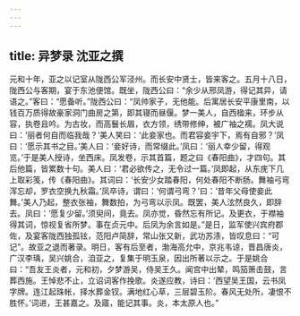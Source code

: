 ```yaml
---
---
---
```

title: 异梦录 沈亚之撰
---



元和十年，亚之以记室从陇西公军泾州。而长安中贤士，皆来客之。五月十八日，陇西公与客期，宴于东池便馆。既坐，陇西公曰：“余少从邢凤游，得记其异，请语之。”客曰：“愿备听。”陇西公曰：“凤帅家子，无他能。后寓居长安平康里南，以钱百万质得故豪家洞门曲房之第，即其寝而昼偃。梦一美人，自西楹来，环步从容，执卷且吟。为古妆，而高鬟长眉，衣方领，绣带修绅，被广袖之襦。凤大说曰：‘丽者何自而临我哉？’美人笑曰：‘此妾家也。而君容妾宇下，焉有自邪？’凤曰：‘愿示其书之目。’美人曰：‘妾好诗，而常缀此。’凤曰：‘丽人幸少留，得观览。’于是美人授诗，坐西床。凤发卷，示其首篇，题之曰《春阳曲》，才四句。其后他篇，皆累数十句。美人曰：‘君必欲传之，无令过一篇。’凤即起，从东庑下几上取彩笺，传《春阳曲》。其词曰：‘长安少女踏春阳，何处春阳不断肠。舞袖弓弯浑忘却，罗衣空换九秋霜。’凤卒诗，谓曰：‘何谓弓弯？’曰：‘昔年父母使妾此舞。’美人乃起，整衣张袖，舞数拍，为弓弯以示凤。既罢，美人泫然良久，即辞去。凤曰：‘愿复少留。’须臾间，竟去。凤亦觉，昏然忘有所记。及更衣，于襟袖得其词，惊视复省所梦。事在贞元中。后凤为余言如是。”是日，监军使兴宾府郡佐，及宴客陇西独孤铉，范阳卢简辞，常山张又新，武功苏涤，皆叹息曰：“可记”。故亚之退而著录。明日，客有后至者，渤海高允中，京兆韦谅，晋昌唐炎，广汉李瑀，吴兴姚合，洎亚之，复集于明玉泉，因出所著以示之。于是姚合曰：“吾友王炎者，元和初，夕梦游吴，侍吴王久。闻宫中出辇，鸣笳箫击鼓，言葬西施。王悼悲不止，立诏词客作挽歌。炎遂应教，诗曰：‘西望吴王国，云书凤字牌。连江起珠帐，择水葬金钗。满地红心草，三层碧玉阶。春风无处所，凄恨不胜怀。’词进，王甚嘉之。及寤，能记其事。炎，本太原人也。”